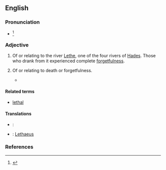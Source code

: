 ==English==
{{was wotd|2012|January|16}}
{{wikipedia|Lethe|river Lethe}}

===Pronunciation===
* {{IPA|/ˈliθiən/|/lɪˈθiən/}}<ref>{{R:Dictionary.com 1.1}}</ref>

===Adjective===
{{head|en|adjective}}

# {{mostly|poetic|Greek mythology}} Of or relating to the river [[Lethe]], one of the four rivers of [[Hades]]. Those who drank from it experienced complete [[forgetfulness]].
# {{by extension}} Of or relating to death or forgetfulness.
#* {{quote-book|passage=Men said that the garden had been roofed over against the sun with great sheets of lead and copper, leaving no cranny through which the tiniest star could peer down. Some swore that the privacy of its masters during their visits was ensured by a '''lethean''' slumber which Dwerulas, through his magic art, was wont to lay at such times upon the whole vicinity.
|year=1938
|month=April
|title=Weird Tales
|volume=31
|chapter={{wsource|The Garden of Adompha}}
|author=Clark Ashton Smith}}

====Related terms====
* [[lethal]]

====Translations====
{{trans-top|of or relating to river Lethe}}
{{trans-mid}}
{{trans-bottom}}

{{trans-top|of or relating to death or forgetfulness}}
{{trans-mid}}
{{trans-bottom}}

{{checktrans-top}}
* {{ttbc|French}}: {{t+|fr|léthéen}}
* {{ttbc|Latin}}: [[Lethaeus]]
{{trans-bottom}}

===References===
<references/>
